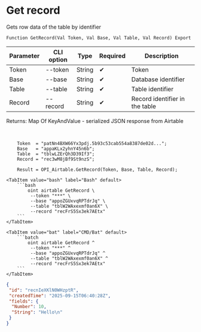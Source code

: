 ﻿---
sidebar_position: 2
description: Get record and other functions to work with Airtable in the Open Integration Package, a free open-source integration library for 1C:Enterprise 8, OneScript and CLI
keywords: [1C, 1С, 1С:Enterprise, 1С:Enterprise 8.3, API, Integration, Services, Exchange, OneScript, CLI, Airtable]
---


# Get record
 Gets row data of the table by identifier



`Function GetRecord(Val Token, Val Base, Val Table, Val Record) Export`

  | Parameter | CLI option | Type | Required | Description |
  |-|-|-|-|-|
  | Token | --token | String | &#x2714; | Token |
  | Base | --base | String | &#x2714; | Database identifier |
  | Table | --table | String | &#x2714; | Table identifier |
  | Record | --record | String | &#x2714; | Record identifier in the table |

  
  Returns:  Map Of KeyAndValue - serialized JSON response from Airtable

<br/>




```bsl title="1C:Enterprise/OneScript code example"
    Token  = "patNn4BXW66Yx3pdj.5b93c53cab554a8387de02d...";
    Base   = "appaKLx2yhnY45n6b";
    Table  = "tblwLZErQh3D39If3";
    Record = "rec3wM8jBf9St9nzS";

    Result = OPI_Airtable.GetRecord(Token, Base, Table, Record);
```
 

 <Tabs>
  
    <TabItem value="bash" label="Bash" default>
        ```bash
            oint airtable GetRecord \
             --token "***" \
             --base "appoZGUxvqRPTdrJq" \
             --table "tblW2WAxexmf0an6X" \
             --record "recFrS5Sx3ek7AEtx"
        ```
    </TabItem>
  
    <TabItem value="bat" label="CMD/Bat" default>
        ```batch
            oint airtable GetRecord ^
             --token "***" ^
             --base "appoZGUxvqRPTdrJq" ^
             --table "tblW2WAxexmf0an6X" ^
             --record "recFrS5Sx3ek7AEtx"
        ```
    </TabItem>
</Tabs>


```json title="Result"
{
 "id": "recnIeXKlN0WHzptR",
 "createdTime": "2025-09-15T06:40:28Z",
 "fields": {
  "Number": 10,
  "String": "Hello\n"
 }
}
```
